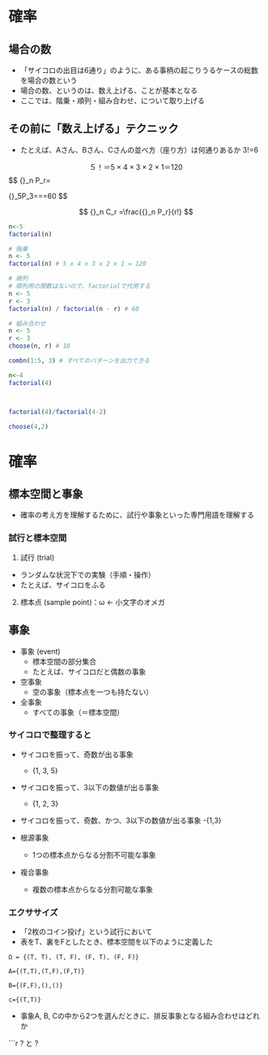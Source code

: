 # 確率

## 場合の数

- 「サイコロの出目は6通り」のように、ある事柄の起こりうるケースの総数を場合の数という
- 場合の数、というのは、数え上げる、ことが基本となる
- ここでは、階乗・順列・組み合わせ、について取り上げる


## その前に「数え上げる」テクニック

- たとえば、Aさん、Bさん、Cさんの並べ方（座り方）は何通りあるか
3!=6


$$
５！＝ 5 × 4 × 3 × 2 × 1 ＝ 120
$$
$$
{}_n P_r=\frac{n!}{(n-r)!}

$$
$$
{}_5P_3=\frac{5!}{(5-3)!}=\frac{120}{2}=60
$$

$$
{}_n C_r =\frac{{}_n P_r}{r!}
$$
```{r}
n<-5
factorial(n)
```


```{r}
# 階乗
n <- 5
factorial(n) # 5 x 4 x 3 x 2 x 1 = 120

# 順列
# 順列用の関数はないので、factorialで代用する
n <- 5
r <- 3
factorial(n) / factorial(n - r) # 60

# 組み合わせ
n <- 5
r <- 3
choose(n, r) # 10

combn(1:5, 3) # すべてのパターンを出力できる
```

```{r}
n<-4
factorial(4)



factorial(4)/factorial(4-2)
```
```{r}

choose(4,2)

```

# 確率

## 標本空間と事象

- 確率の考え方を理解するために、試行や事象といった専門用語を理解する

### 試行と標本空間

1. 試行 (trial)
  - ランダムな状況下での実験（手順・操作）
  - たとえば、サイコロをふる
2. 標本点 (sample point)：ω <- 小文字のオメガ

## 事象

- 事象 (event)
  - 標本空間の部分集合
  - たとえば、サイコロだと偶数の事象
- 空事象
  - 空の事象（標本点を一つも持たない）
- 全事象
  - すべての事象（＝標本空間）

### サイコロで整理すると

- サイコロを振って、奇数が出る事象
  - {1, 3, 5}
- サイコロを振って、3以下の数値が出る事象
  - {1, 2, 3}
- サイコロを振って、奇数、かつ、3以下の数値が出る事象
 -{1,3}
 
- 根源事象
  - 1つの標本点からなる分割不可能な事象
- 複合事象
  - 複数の標本点からなる分割可能な事象


### エクササイズ

- 「2枚のコイン投げ」という試行において
- 表をT、裏をFとしたとき、標本空間を以下のように定義した

```
Ω = {(T, T), (T, F), (F, T), (F, F)}
```
```
A={(T,T),(T,F),(F,T)}
```
```
B={(F,F),(),()}
```
```
c={(T,T)}

```

- 事象A, B, Cの中から2つを選んだときに、排反事象となる組み合わせはどれか

```{r}
? と ?



